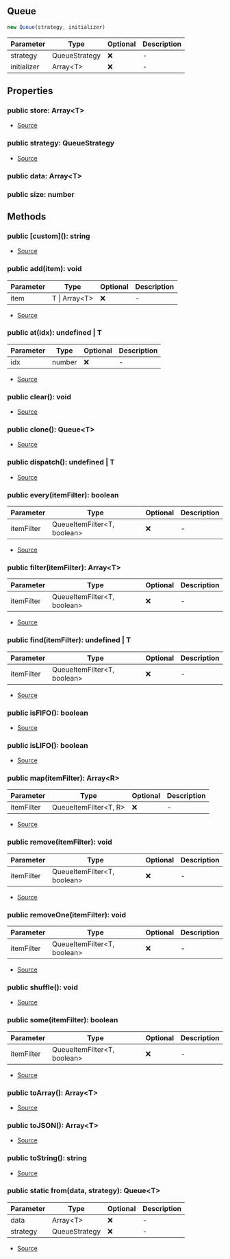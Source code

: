 ## Queue

```typescript
new Queue(strategy, initializer)
```
| Parameter | Type | Optional | Description |
| ----------- | ----------- | ----------- | ----------- |
| strategy | QueueStrategy | ❌ | - |
| initializer | Array\<T> | ❌ | - |

## Properties
### public  store: Array\<T>
- [Source](https://github.com/Androz2091/discord-player/blob/3861a2c/packages/utils/src/Queue.ts#L8)
### public  strategy: QueueStrategy
- [Source](https://github.com/Androz2091/discord-player/blob/3861a2c/packages/utils/src/Queue.ts#L9)
### public  data: Array\<T>

### public  size: number

## Methods
### public  \[custom](): string
- [Source](https://github.com/Androz2091/discord-player/blob/3861a2c/packages/utils/src/Queue.ts#L123)
### public  add(item): void
| Parameter | Type | Optional | Description |
| ----------- | ----------- | ----------- | ----------- |
| item | T \| Array\<T> | ❌ | - |


- [Source](https://github.com/Androz2091/discord-player/blob/3861a2c/packages/utils/src/Queue.ts#L36)
### public  at(idx): undefined \| T
| Parameter | Type | Optional | Description |
| ----------- | ----------- | ----------- | ----------- |
| idx | number | ❌ | - |


- [Source](https://github.com/Androz2091/discord-player/blob/3861a2c/packages/utils/src/Queue.ts#L94)
### public  clear(): void
- [Source](https://github.com/Androz2091/discord-player/blob/3861a2c/packages/utils/src/Queue.ts#L52)
### public  clone(): Queue\<T>
- [Source](https://github.com/Androz2091/discord-player/blob/3861a2c/packages/utils/src/Queue.ts#L103)
### public  dispatch(): undefined \| T
- [Source](https://github.com/Androz2091/discord-player/blob/3861a2c/packages/utils/src/Queue.ts#L99)
### public  every(itemFilter): boolean
| Parameter | Type | Optional | Description |
| ----------- | ----------- | ----------- | ----------- |
| itemFilter | QueueItemFilter\<T, boolean> | ❌ | - |


- [Source](https://github.com/Androz2091/discord-player/blob/3861a2c/packages/utils/src/Queue.ts#L85)
### public  filter(itemFilter): Array\<T>
| Parameter | Type | Optional | Description |
| ----------- | ----------- | ----------- | ----------- |
| itemFilter | QueueItemFilter\<T, boolean> | ❌ | - |


- [Source](https://github.com/Androz2091/discord-player/blob/3861a2c/packages/utils/src/Queue.ts#L77)
### public  find(itemFilter): undefined \| T
| Parameter | Type | Optional | Description |
| ----------- | ----------- | ----------- | ----------- |
| itemFilter | QueueItemFilter\<T, boolean> | ❌ | - |


- [Source](https://github.com/Androz2091/discord-player/blob/3861a2c/packages/utils/src/Queue.ts#L73)
### public  isFIFO(): boolean
- [Source](https://github.com/Androz2091/discord-player/blob/3861a2c/packages/utils/src/Queue.ts#L28)
### public  isLIFO(): boolean
- [Source](https://github.com/Androz2091/discord-player/blob/3861a2c/packages/utils/src/Queue.ts#L32)
### public  map(itemFilter): Array\<R>
| Parameter | Type | Optional | Description |
| ----------- | ----------- | ----------- | ----------- |
| itemFilter | QueueItemFilter\<T, R> | ❌ | - |


- [Source](https://github.com/Androz2091/discord-player/blob/3861a2c/packages/utils/src/Queue.ts#L89)
### public  remove(itemFilter): void
| Parameter | Type | Optional | Description |
| ----------- | ----------- | ----------- | ----------- |
| itemFilter | QueueItemFilter\<T, boolean> | ❌ | - |


- [Source](https://github.com/Androz2091/discord-player/blob/3861a2c/packages/utils/src/Queue.ts#L63)
### public  removeOne(itemFilter): void
| Parameter | Type | Optional | Description |
| ----------- | ----------- | ----------- | ----------- |
| itemFilter | QueueItemFilter\<T, boolean> | ❌ | - |


- [Source](https://github.com/Androz2091/discord-player/blob/3861a2c/packages/utils/src/Queue.ts#L68)
### public  shuffle(): void
- [Source](https://github.com/Androz2091/discord-player/blob/3861a2c/packages/utils/src/Queue.ts#L56)
### public  some(itemFilter): boolean
| Parameter | Type | Optional | Description |
| ----------- | ----------- | ----------- | ----------- |
| itemFilter | QueueItemFilter\<T, boolean> | ❌ | - |


- [Source](https://github.com/Androz2091/discord-player/blob/3861a2c/packages/utils/src/Queue.ts#L81)
### public  toArray(): Array\<T>
- [Source](https://github.com/Androz2091/discord-player/blob/3861a2c/packages/utils/src/Queue.ts#L115)
### public  toJSON(): Array\<T>
- [Source](https://github.com/Androz2091/discord-player/blob/3861a2c/packages/utils/src/Queue.ts#L119)
### public  toString(): string
- [Source](https://github.com/Androz2091/discord-player/blob/3861a2c/packages/utils/src/Queue.ts#L111)
### public static from(data, strategy): Queue\<T>
| Parameter | Type | Optional | Description |
| ----------- | ----------- | ----------- | ----------- |
| data | Array\<T> | ❌ | - |
| strategy | QueueStrategy | ❌ | - |


- [Source](https://github.com/Androz2091/discord-player/blob/3861a2c/packages/utils/src/Queue.ts#L24)